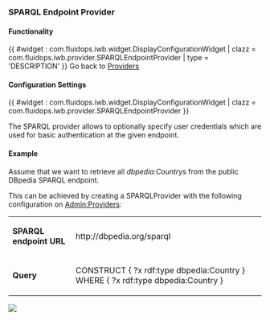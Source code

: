 === SPARQL Endpoint Provider ===

==== Functionality ====
{{ #widget : com.fluidops.iwb.widget.DisplayConfigurationWidget
| clazz = com.fluidops.iwb.provider.SPARQLEndpointProvider
| type = 'DESCRIPTION'
}}
Go back to [[Help:Providers | Providers ]]
==== Configuration Settings ====

{{ #widget : com.fluidops.iwb.widget.DisplayConfigurationWidget
| clazz = com.fluidops.iwb.provider.SPARQLEndpointProvider
}}

The SPARQL provider allows to optionally specify user credentials which are used for basic authentication at the given endpoint.

==== Example ====

Assume that we want to retrieve all ''dbpedia:Country''s from the public DBpedia SPARQL endpoint. 

This can be achieved by creating a SPARQLProvider with the following configuration on [[Admin:Providers]]:

{| style="padding:10px;" class="wikitable" 
| '''SPARQL endpoint URL'''
| <nowiki>http://dbpedia.org/sparql</nowiki>
|-
| '''Query'''
| CONSTRUCT { ?x rdf:type dbpedia:Country } WHERE { ?x rdf:type dbpedia:Country }
|}
 
<img src="../images/help/Provider_SPARQL.png" />

